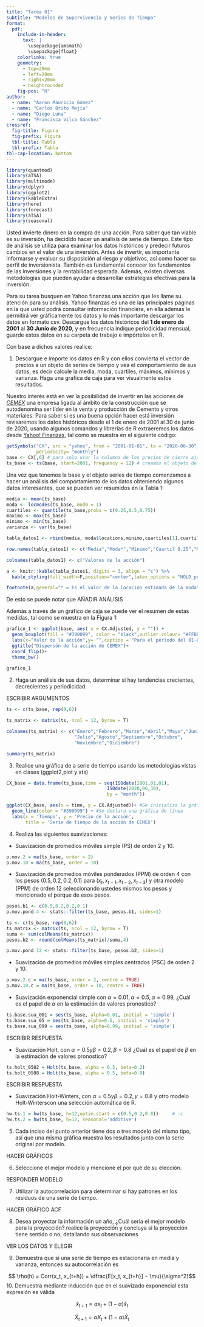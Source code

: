 ```yaml
---
title: "Tarea 01"
subtitle: "Modelos de Supervivencia y Series de Tiempo"
format: 
  pdf: 
    include-in-header: 
      text: |
        \usepackage{amsmath}
        \usepackage{float}
    colorlinks: true
    geometry:
      - top=20mm
      - left=20mm
      - right=20mm
      - heightrounded
    fig-pos: "H"
author:
  - name: "Aaron Mauricio Gómez"
  - name: "Carlos Brito Mejía"
  - name: "Diego Luna"
  - name: "Francisca Vilca Sánchez"
crossref:
  fig-title: Figura
  fig-prefix: Figura
  tbl-title: Tabla
  tbl-prefix: Tabla
tbl-cap-location: bottom
---
```


```r

library(quantmod)
library(aTSA)
library(multimode)
library(dplyr)
library(ggplot2)
library(kableExtra)
library(here)
library(forecast)
library(aTSA)
library(seasonal)

```

  Usted invierte dinero en la compra de una acción. Para saber qué tan viable es su inversión, ha decidido hacer un análisis de serie de tiempo. Este tipo de análisis se utiliza para examinar los datos históricos y predecir futuros cambios en el valor de una inversión. Antes de invertir, es importante informarse y evaluar su disposición al riesgo y objetivos, así como hacer su perfil de inversionista. También es fundamental conocer los fundamentos de las inversiones y la rentabilidad esperada. Además, existen diversas metodologías que pueden ayudar a desarrollar estrategias efectivas para la inversión.

  Para su tarea busquen en Yahoo finanzas una acción que les llame su atención para su análisis. Yahoo finanzas es una de las principales páginas en la que usted podrá consultar información financiera, en ella además le permitirá ver gráficamente los datos y lo más importante descargar los datos en formato csv. Descargue los datos históricos del **1 de enero de 2001** al **30 Junio de 2020**, y en frecuencia indique periodicidad mensual, guarde estos datos en su carpeta de trabajo e impórtelos en R.

Con base a dichos valores realice:

1. Descargue e importe los datos en R y con ellos convierta el vector de precios a un objeto de series de tiempo y vea el comportamiento de sus datos, es decir calcule la media, moda, cuartiles, máximos, mínimos y varianza. Haga una gráfica de caja para ver visualmente estos resultados.

Nuestro interés está en ver la posibilidad de invertir en las acciones de [*CEMEX*](https://www.cemexmexico.com/) una empresa ligada al ámbito de la construcción que se autodenomina ser líder en la venta y producción de Cemento y otros materiales. Para saber si es una buena opción hacer está inversión revisaremos los datos históricos desde el 1 de enero de 2001 al 30 de junio de 2020, usando algunos comandos y librerías de R extraeremos los datos desde [Yahoo! Finanzas](https://es-us.finanzas.yahoo.com/), tal como se muestra en el siguiente código:

```r

getSymbols("CX", src = "yahoo", from = "2001-01-01", to = "2020-06-30",
           periodicity= "monthly")
base <- CX[,6] # para solo usar la columna de los precios de cierre ajustados
ts_base <- ts(base, start=2001, frequency = 12) # creamos el objeto de series de tiempo
```

Una vez que tenemos la base y el objeto series de tiempo comenzamos a hacer un análisis del comportamiento de los datos obteniendo algunos datos interesantes, que se pueden ver resumidos en la Tabla 1:

```r

media <- mean(ts_base)
moda <- locmodes(ts_base, mod0 = 1)
cuartiles <- quantile(ts_base,probs = c(0.25,0.5,0.75)) 
maximo <- max(ts_base)
minimo <- min(ts_base) 
varianza <- var(ts_base)

tabla_datos1 <- rbind(media, moda$locations,minimo,cuartiles[1],cuartiles[2],cuartiles[3],maximo,varianza)

row.names(tabla_datos1) <- c("Media","Moda*","Mínimo","Cuartil 0.25","Mediana", "Cuartil 0.75","Máximo", "Varianza")

colnames(tabla_datos1) <- c("Valores de la acción")

a <- knitr::kable(tabla_datos1, digits = 3, align = "c") %>% 
  kable_styling(full_width=F,position="center",latex_options = "HOLD_position")

footnote(a,general="* = Es el valor de la locación estimada de la moda")

```

De esto se puede notar que AÑADIR ANÁLISIS

Además a través de un gráfico de caja se puede ver el resumen de estas medidas, tal como se muestra en la Figura 1:

```r

grafico_1 <- ggplot(base, aes( x = CX.Adjusted, y = "")) +
  geom_boxplot(fill = "#390099", color = "black",outlier.colour= "#FFBD00" ,outlier.size=2) +
  labs(x="Valor de la acción",y= "",caption = "Para el périodo del 01-01-2001 al 30-06-2020")+
  ggtitle("Dispersón de la acción de CEMEX")+
  coord_flip()+
  theme_bw()
  
grafico_1
```


2. Haga un análisis de sus datos, determinar si hay tendencias crecientes, decrecientes y periodicidad.

ESCRIBIR ARGUMENTOS

```r
ts <- c(ts_base, rep(0,6))

ts_matrix <- matrix(ts, ncol = 12, byrow = T)

colnames(ts_matrix) <- c("Enero","Febrero","Marzo","Abril","Mayo","Junio",
                         "Julio","Agosto","Septiembre","Octubre",
                         "Noviembre","Diciembre")

summary(ts_matrix)
```


3. Realice una gráfica de a serie de tiempo usando las metodologías vistas en clases (ggplot2,plot y xts)

```r

CX_base = data.frame(ts_base,time = seq(ISOdate(2001,01,01), 
                                     ISOdate(2020,06,30),
                                     by = "month"))

ggplot(CX_base, aes(x = time, y = CX.Adjusted))+ #Se inicializa la gráfica
  geom_line(color = "#390099") + #Se declara una gráfica de línea
  labs(x = 'Tiempo', y = 'Precio de la acción', 
       title = 'Serie de tiempo de la acción de CEMEX')


```


4. Realiza las siguientes suavizaciones:
- Suavización de promedios móviles simple (PS) de orden 2 y 10.

```r
p.mov.2 = ma(ts_base, order = 2)
p.mov.10 = ma(ts_base, order = 10)
```

- Suavización de promedios móviles ponderados (PPM) de orden 4 con los pesos ($0.5, 0.2, 0.2, 0.1$) para ($x_t, x_{t−1}, x_{t−2}, x_{t−3}$) y otra modelo (PPM) de orden 12 seleccionando ustedes mismos los pesos y mencionado el porque de esos pesos.

```r
pesos.b1 <- c(0.5,0.2,0.2,0.1)
p.mov.pond.4 <- stats::filter(ts_base, pesos.b1, sides=1)

ts <- c(ts_base, rep(0,6))
ts_matrix <- matrix(ts, ncol = 12, byrow = T)
suma <- sum(colMeans(ts_matrix))
pesos.b2 <- round(colMeans(ts_matrix)/suma,4)

p.mov.pond.12 <- stats::filter(ts_base, pesos.b2, sides=1)
```


- Suavización de promedios móviles simples centrados (PSC) de orden 2 y 10.

```r
p.mov.2.c = ma(ts_base, order = 2, centre = TRUE)
p.mov.10.c = ma(ts_base, order = 10, centre = TRUE)
```

- Suavización exponencial simple con $\alpha = 0.01, \alpha = 0.5, \alpha = 0.99$, ¿Cuál es el papel de $\alpha$ en la estimación de valores pronostico?

```r
ts.base.sua_001 = ses(ts_base, alpha=0.01, initial = 'simple')
ts.base.sua_05 = ses(ts_base, alpha=0.5, initial = 'simple')
ts.base.sua_099 = ses(ts_base, alpha=0.99, initial = 'simple')
```

ESCRIBIR RESPUESTA

- Suavización Holt, con $\alpha = 0.5 y \beta = 0.2, \beta = 0.8$ ¿Cuál es el papel de $\beta$ en la estimación de valores pronostico?

```r
ts.holt_0502 = Holt(ts_base, alpha = 0.5, beta=0.2)
ts.holt_0508 = Holt(ts_base, alpha = 0.5, beta=0.8)
```

ESCRIBIR RESPUESTA

- Suavización Holt-Winters, con $\alpha = 0.5 y \beta = 0.2, \gamma = 0.8$ y otro modelo Holt-Winterscon una selección automática de R.

```r
hw.ts.1 = hw(ts_base, h=12,optim.start = c(0.5,0.2,0.8))     # :c
hw.ts.2 = hw(ts_base, h=12, seasonal='additive')
```


5. Cada inciso del punto anterior tiene dos o tres modelo del mismo tipo, así que una misma gráfica muestra los resultados junto con la serie original por modelo.

HACER GRÁFICOS

6. Seleccione el mejor modelo y mencione el por qué de su elección.

RESPONDER MODELO

7. Utilizar la autocorrelación para determinar si hay patrones en los residuos de una serie de tiempo.

HACER GRÁFICO ACF

8. Desea proyectar la información un año, ¿Cuál sería el mejor modelo para la proyección? realice la proyección y concluya si la proyección tiene sentido o no, detallando sus observaciones

VER LOS DATOS Y ELEGIR

9. Demuestra que si una serie de tiempo es estacionaria en media y varianza, entonces su autocorrelación es

$$ \rho(h) = Corr(x_t, x_{t+h}) = \dfrac{E[x_t, x_{t+h}] − \mu}{\sigma^2}$$
10. Demuestra mediante inducción que en el suavizado exponencial esta expresión es válida

$$ \hat{x}_{t+1} = ax_t + (1 − α)\hat{x}_t $$


$$ \bar{X}_{t+1} = \alpha X_t + (1 - \alpha) \bar{X}_{t} $$



